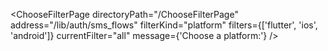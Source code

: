 

<ChooseFilterPage
  directoryPath="/ChooseFilterPage"
  address="/lib/auth/sms_flows"
  filterKind="platform"
  filters={['flutter', 'ios', 'android']}
  currentFilter="all"
  message={'Choose a platform:'}
/>
